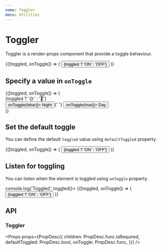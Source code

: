 ```yaml
---
name: Toggler
menu: Utilities
---
```



# Toggler

Toggler is a render-props component that provide a toggle behaviour.

<Playground>
  <Toggler>
    {([toggled, onToggle]) => (
      <Button onClick={onToggle}>{toggled ? 'ON' : 'OFF'}</Button>
    )}
  </Toggler>
</Playground>

## Specify a value in `onToggle`

<Playground>
  <Toggler>
    {([toggled, onToggle]) => (
      <div className="block-list">
        <div>{toggled ? '🌞' : '🌛'}</div>
        <div>
          <Button size="sm" onClick={() => onToggle(false)}>
            Night
          </Button>{' '}
          <Button size="sm" onClick={() => onToggle(true)}>
            Day
          </Button>
        </div>
      </div>
    )}
  </Toggler>
</Playground>

## Set the default toggle

You can define the default `toggled` value using `defaultToggled` property.

<Playground>
  <Toggler defaultToggled>
    {([toggled, onToggle]) => (
      <Button onClick={onToggle}>{toggled ? 'ON' : 'OFF'}</Button>
    )}
  </Toggler>
</Playground>

## Listen for toggling

You can listen when the element is toggled using `onToggle` property.

<Playground>
  <Toggler onToggle={toggled => console.log('Toggled', toggled)}>
    {([toggled, onToggle]) => (
      <Button onClick={onToggle}>{toggled ? 'ON' : 'OFF'}</Button>
    )}
  </Toggler>
</Playground>

## API

### Toggler

<Props
  props={PropDesc({
    children: PropDesc.func.isRequired,
    defaultToggled: PropDesc.bool,
    onToggle: PropDesc.func,
  })}
/>
